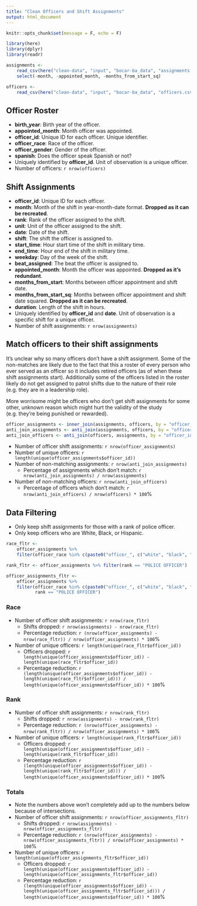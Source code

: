 ```yaml
---
title: "Clean Officers and Shift Assignments"
output: html_document
---
```


```r
knitr::opts_chunk$set(message = F, echo = F)
```

```r
library(here)
library(dplyr)
library(readr)
```

```r
assignments <-
    read_csv(here("clean-data", "input", "bocar-ba_data", "assignments.csv")) %>%
    select(-month, -appointed_month, -months_from_start_sq)

officers <-
    read_csv(here("clean-data", "input", "bocar-ba_data", "officers.csv"))
```

## Officer Roster

* **birth_year**: Birth year of the officer.
* **appointed_month**: Month officer was appointed.
* **officer_id**: Unique ID for each officer. Unique identifier.
* **officer_race**: Race of the officer.
* **officer_gender**: Gender of the officer.
* **spanish**: Does the officer speak Spanish or not?
* Uniquely identified by **officer_id**. Unit of observation is a unique officer.
* Number of officers: `r nrow(officers)`

## Shift Assignments

* **officer_id**: Unique ID for each officer.
* **month**: Month of the shift in year-month-date format. **Dropped as it can be recreated**.
* **rank**: Rank of the officer assigned to the shift.
* **unit**: Unit of the officer assigned to the shift.
* **date**: Date of the shift.
* **shift**: The shift the officer is assigned to.
* **start_time**: Hour start time of the shift in military time.
* **end_time**: Hour end of the shift in military time.
* **weekday**: Day of the week of the shift.
* **beat_assigned**: The beat the officer is assigned to.
* **appointed_month**: Month the officer was appointed. **Dropped as it's redundant**.
* **months_from_start**: Months between officer appointment and shift date.
* **months_from_start_sq**: Months between officer appointment and shift date squared. **Dropped as it can be recreated**.
* **duration**: Length of the shift in hours.
* Uniquely identified by **officer_id** and **date**. Unit of observation is a specific shift for a unique officer.
* Number of shift assignments: `r nrow(assignments)`

## Match officers to their shift assignments

It's unclear why so many officers don't have a shift assignment. Some of the non-matches are likely due to the fact that this a roster of every person who ever served as an officer so it includes retired officers (as of when these shift assignments start). Additionally some of the officers listed in the roster likely do not get assigned to patrol shifts due to the nature of their role (e.g. they are in a leadership role).  

More worrisome might be officers who don't get shift assignments for some other, unknown reason which might hurt the validity of the study (e.g. they're being punished or rewarded).

```r
officer_assignments <- inner_join(assignments, officers, by = "officer_id")
anti_join_assignments <- anti_join(assignments, officers, by = "officer_id")
anti_join_officers <- anti_join(officers, assignments, by = "officer_id")
```

* Number of officer shift assignments: `r nrow(officer_assignments)`
* Number of unique officers: `r length(unique(officer_assignments$officer_id))`
* Number of non-matching assignments: `r nrow(anti_join_assignments)`
    * Percentage of assignments which don't match: `r nrow(anti_join_assignments) / nrow(assignments)`
* Number of non-matching officers: `r nrow(anti_join_officers)`
    * Percentage of officers which don't match: `r nrow(anti_join_officers) / nrow(officers) * 100`%

## Data Filtering

* Only keep shift assignments for those with a rank of police officer.
* Only keep officers who are White, Black, or Hispanic.

```r
race_fltr <-
    officer_assignments %>%
    filter(officer_race %in% c(paste0("officer_", c("white", "black", "hisp"))))

rank_fltr <- officer_assignments %>% filter(rank == "POLICE OFFICER")

officer_assignments_fltr <-
    officer_assignments %>%
    filter(officer_race %in% c(paste0("officer_", c("white", "black", "hisp"))),
           rank == "POLICE OFFICER")
```

### Race

* Number of officer shift assignments: `r nrow(race_fltr)`
    * Shifts dropped: `r nrow(assignments) - nrow(race_fltr)`
    * Percentage reduction: `r (nrow(officer_assignments) - nrow(race_fltr)) / nrow(officer_assignments) * 100`%
* Number of unique officers: `r length(unique(race_fltr$officer_id))`
    * Officers dropped: `r length(unique(officer_assignments$officer_id)) - length(unique(race_fltr$officer_id))`
    * Percentage reduction: `r (length(unique(officer_assignments$officer_id)) - length(unique(race_fltr$officer_id))) / length(unique(officer_assignments$officer_id)) * 100`%

### Rank

* Number of officer shift assignments: `r nrow(rank_fltr)`
    * Shifts dropped: `r nrow(assignments) - nrow(rank_fltr)`
    * Percentage reduction: `r (nrow(officer_assignments) - nrow(rank_fltr)) / nrow(officer_assignments) * 100`%
* Number of unique officers: `r length(unique(rank_fltr$officer_id))`
    * Officers dropped: `r length(unique(officer_assignments$officer_id)) - length(unique(rank_fltr$officer_id))`
    * Percentage reduction: `r (length(unique(officer_assignments$officer_id)) - length(unique(rank_fltr$officer_id))) / length(unique(officer_assignments$officer_id)) * 100`%

### Totals

* Note the numbers above won't completely add up to the numbers below because of intersections.
* Number of officer shift assignments: `r nrow(officer_assignments_fltr)`
    * Shifts dropped: `r nrow(assignments) - nrow(officer_assignments_fltr)`
    * Percentage reduction: `r (nrow(officer_assignments) - nrow(officer_assignments_fltr)) / nrow(officer_assignments) * 100`%
* Number of unique officers: `r length(unique(officer_assignments_fltr$officer_id))`
    * Officers dropped: `r length(unique(officer_assignments$officer_id)) - length(unique(officer_assignments_fltr$officer_id))`
    * Percentage reduction: `r (length(unique(officer_assignments$officer_id)) - length(unique(officer_assignments_fltr$officer_id))) / length(unique(officer_assignments$officer_id)) * 100`%
